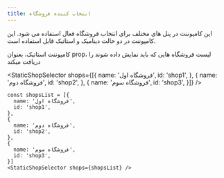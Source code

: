 ```yaml
---
title: انتخاب کننده فروشگاه
---
```


این کامپوننت در پنل های مختلف برای انتخاب فروشگاه فعال استفاده می شود. این کامپوننت در دو حالت دینامیک و استاتیک قابل استفاده است. 

کامپوننت استاتیک، بعنوان prop، لیست فروشگاه هایی که باید نمایش داده شوند را دریافت میکند

<StaticShopSelector shops={[{
  name: 'فروشگاه اول',
  id: 'shop1',
},
{
  name: 'فروشگاه دوم',
  id: 'shop2',
},
{
  name: 'فروشگاه سوم',
  id: 'shop3',
}]} />

```
const shopsList = [{
  name: 'فروشگاه اول',
  id: 'shop1',
},
{
  name: 'فروشگاه دوم',
  id: 'shop2',
},
{
  name: 'فروشگاه سوم',
  id: 'shop3',
}]
<StaticShopSelector shops={shopsList} />
```
